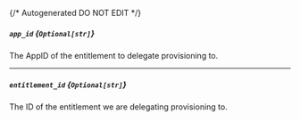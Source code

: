 {/* Autogenerated DO NOT EDIT  */}
##### `app_id` *{`Optional[str]`}*
The AppID of the entitlement to delegate provisioning to.

---
##### `entitlement_id` *{`Optional[str]`}*
The ID of the entitlement we are delegating provisioning to.

